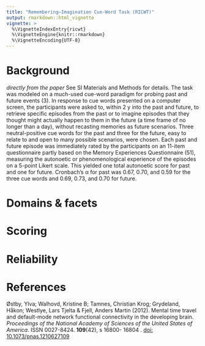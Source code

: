 ```yaml
---
title: "Remembering–Imagination Cue-Word Task (RICWT)"
output: rmarkdown::html_vignette
vignette: >
  %\VignetteIndexEntry{ricwt}
  %\VignetteEngine{knitr::rmarkdown}
  %\VignetteEncoding{UTF-8}
---
```



# Background
_directly from the paper_
See SI Materials and Methods for details. The task was modeled on a much-used cue-word paradigm for probing past and future events (3). In response to cue words presented on a computer screen, the participants were asked to, within 2 y into the past and future, to retrieve specific episodes from the past or to imagine episodes that they thought might actually happen to them in the future (a time frame of no longer than a day), without recasting memories as future scenarios. Three neutral-positive cue words for the past and three for the future, easy to relate to and open to many possible scenarios, were chosen. Each past and future episode was immediately rated by the participants on an 11-item questionnaire partly based on the Memory Experiences Questionnaire (51), measuring the autonoetic or phenomenological experience of the episodes on a 5-point Likert scale. This yielded one total autonoetic score for past and one for future. Cronbach’s α for past was 0.67, 0.70, and 0.59 for the three cue words and 0.69, 0.73, and 0.70 for future.

# Domains & facets


# Scoring


# Reliability


# References
Østby, Ylva; Walhovd, Kristine B; Tamnes, Christian Krog; Grydeland, Håkon; Westlye, Lars Tjelta & Fjell, Anders Martin (2012). Mental time travel and default-mode network functional connectivity in the developing brain. _Proceedings of the National Academy of Sciences of the United States of America_.  ISSN 0027-8424.  **109**(42), s 16800- 16804 . [doi: 10.1073/pnas.1210627109](doi: 10.1073/pnas.1210627109)
